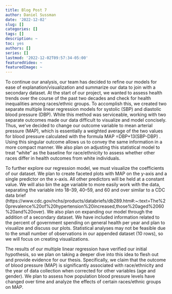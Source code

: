 ```yaml
---
title: Blog Post 7
author: Daniel Sussman
date: '2022-12-02'
slug: []
categories: []
tags: []
description: ~
toc: yes
authors: []
series: []
lastmod: '2022-12-02T09:57:34-05:00'
featuredVideo: ~
featuredImage: ~
---
```


To continue our analysis, our team has decided to refine our models for ease of explanation/visualization and summarize our data to join with a secondary dataset. At the start of our project, we wanted to assess health trends over the course of the past two decades and check for health inequalities among races/ethnic groups. To accomplish this, we created two separate multiple linear regression models for systolic (SBP) and diastolic blood pressure (DBP). While this method was serviceable, working with two separate outcomes made our data difficult to visualize and model concisely. Thus, we’ve decided to change our outcome variable to mean arterial pressure (MAP), which is essentially a weighted average of the two values for blood pressure calculated with the formula MAP =DBP+13(SBP-DBP) . Using this singular outcome allows us to convey the same information in a more compact manner. We also plan on adjusting this statistical model to treat “white” as the baseline for race/ethnicity to assess whether other races differ in health outcomes from white individuals.\n

To further explore our regression model, we must visualize the coefficients of our dataset. We plan to create faceted plots with MAP on the y-axis and a single predictor on the x-axis. All other predictors will be held at a constant value. We will also bin the age variable to more easily work with the data, separating the variable into 18–39, 40–59, and 60 and over similar to a CDC data brief (https://www.cdc.gov/nchs/products/databriefs/db289.htm#:~:text=The%20prevalence%20of%20hypertension%20increased,those%20aged%2060%20and%20over). We also plan on expanding our model through the addition of a secondary dataset. We have included information related to the percent of government spending on general health per year and plan to visualize and discuss our plots. Statistical analyses may not be feasible due to the small number of observations in our appended dataset (10 rows), so we will focus on creating visualizations. \n

The results of our multiple linear regression have verified our initial hypothesis, so we plan on taking a deeper dive into this idea to flesh out and provide evidence for our thesis. Specifically, we claim that the outcome of blood pressure (MAP) is significantly associated with race/ethnicity and the year of data collection when corrected for other variables (age and gender). We plan to assess how population blood pressure levels have changed over time and analyze the effects of certain races/ethnic groups on MAP. 
